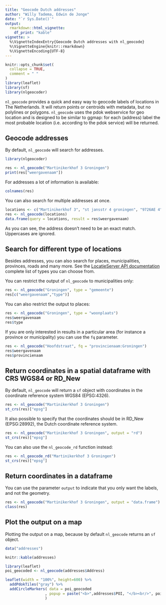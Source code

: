 ```yaml
---
title: "Geocode Dutch addresses"
author: "Willy Tadema, Edwin de Jonge"
date: "`r Sys.Date()`"
output: 
  rmarkdown::html_vignette:
    df_print: "kable"
vignette: >
  %\VignetteIndexEntry{Geocode Dutch addresses with nl_geocode}
  %\VignetteEngine{knitr::rmarkdown}
  %\VignetteEncoding{UTF-8}
---
```


```r
knitr::opts_chunk$set(
  collapse = TRUE,
  comment = " "
)
library(leaflet)
library(sf)
library(nlgeocoder)
```

`nl_geocode` provides a quick and easy way to geocode labels of locations in 
The Netherlands. It will return points or centroids with metadata, but no polylines or polygons.
`nl_geocode` uses the pdok webservice for geo location and is designed to be similar to ggmap: 
for each (address) label the most probable location (i.e. according to the pdok service) will be 
returned.

## Geocode addresses

By default, `nl_geocode` will search for addresses.    

```r
library(nlgeocoder)

res <- nl_geocode("Martinikerkhof 3 Groningen")
print(res["weergavenaam"])
```
For addresses a lot of information is available:

```r
colnames(res)
```

You can also search for multiple addresses at once.

```r
locations <- c("Martinikerkhof 3", "st jansstr 4 groningen", "9726AE 4", "9711 ME 1")
res <- nl_geocode(locations)
data.frame(query = locations, result = res$weergavenaam)
```

As you can see, the address doesn't need to be an exact match. Uppercases are ignored.

## Search for different type of locations

Besides addresses, you can also search for places, municipalities, provinces, roads and many more. See the [LocatieServer API documentation](https://github.com/PDOK/locatieserver/wiki/API-Locatieserver) complete list of types you can choose from.

You can restrict the output of `nl_geocode` to municipalities only:

```r
res <- nl_geocode("Groningen", type = "gemeente") 
res[c("weergavenaam","type")] 
```

You can also restrict the output to places:

```r
res <- nl_geocode("Groningen", type = "woonplaats") 
res$weergavenaam
res$type
```

If you are only interested in results in a particular area (for instance a province or municipality) you can use the `fq` parameter.

```r
res <- nl_geocode("Hoofdstraat", fq = "provincienaam:Groningen") 
res$weergavenaam
res$provincienaam
```

## Return coordinates in a spatial dataframe with CRS WGS84 or RD_New

By default, `nl_geocode` will return a `sf` object with coordinates in the 
coordinate reference system WGS84 (EPSG:4326). 

```r
res <- nl_geocode("Martinikerkhof 3 Groningen") 
st_crs(res)["epsg"]
```

It also possible to specify that the coordinates should be in RD_New (EPSG:28992), the Dutch coordinate reference system.

```r
res <- nl_geocode("Martinikerkhof 3 Groningen", output = "rd") 
st_crs(res)["epsg"]
```

You can also use the `nl_geocode_rd` function instead:
```r
res <- nl_geocode_rd("Martinikerkhof 3 Groningen") 
st_crs(res)["epsg"]
```

## Return coordinates in a dataframe

You can use the parameter `output` to indicate that you only want the labels, and not the geometry.

```r
res <- nl_geocode("Martinikerkhof 3 Groningen", output = "data.frame") 
class(res)
```

## Plot the output on a map

Plotting the output on a map, because by default `nl_geocode` returns an `sf` object.
```r
data("addresses")
```
```r
knitr::kable(addresses)
```


```r
library(leaflet)
poi_geocoded <- nl_geocode(addresses$Address)

leaflet(width = "100%", height=600) %>% 
  addPdokTiles("gray") %>% 
  addCircleMarkers( data = poi_geocoded
                  , popup = paste("<b>",addresses$POI, "</b><br/>", poi_geocoded$weergavenaam)
                  )
```
